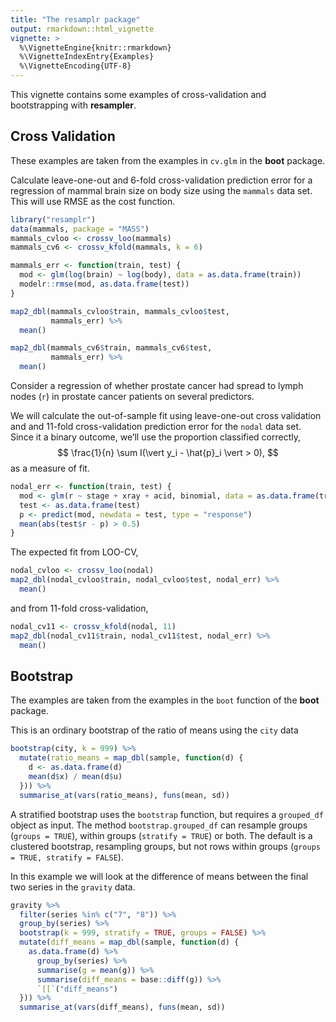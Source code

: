 ```yaml
---
title: "The resamplr package"
output: rmarkdown::html_vignette
vignette: >
  %\VignetteEngine{knitr::rmarkdown}
  %\VignetteIndexEntry{Examples}
  %\VignetteEncoding{UTF-8}
---
```


This vignette contains some examples of cross-validation and bootstrapping with **resampler**.

## Cross Validation

These examples are taken from the examples in `cv.glm` in the **boot** package.

Calculate leave-one-out and 6-fold cross-validation prediction error for a regression of mammal brain size on body size using the `mammals` data set. This 
will use RMSE as the cost function.
```r
library("resamplr")
data(mammals, package = "MASS")
mammals_cvloo <- crossv_loo(mammals)
mammals_cv6 <- crossv_kfold(mammals, k = 6)

mammals_err <- function(train, test) {
  mod <- glm(log(brain) ~ log(body), data = as.data.frame(train))
  modelr::rmse(mod, as.data.frame(test))
}

map2_dbl(mammals_cvloo$train, mammals_cvloo$test, 
         mammals_err) %>%
  mean()

map2_dbl(mammals_cv6$train, mammals_cv6$test, 
         mammals_err) %>%
  mean()

```

Consider a regression of whether prostate cancer had spread to lymph nodes (`r`) in prostate cancer patients on several predictors.

We will calculate the out-of-sample fit using  leave-one-out cross validation and and 11-fold cross-validation prediction error for the `nodal` data set.  
Since it a binary outcome, we'll use the proportion classified correctly,
$$
\frac{1}{n} \sum I(\vert y_i - \hat{p}_i \vert > 0),
$$
as a measure of fit.
```r
nodal_err <- function(train, test) {
  mod <- glm(r ~ stage + xray + acid, binomial, data = as.data.frame(train))  
  test <- as.data.frame(test)
  p <- predict(mod, newdata = test, type = "response")
  mean(abs(test$r - p) > 0.5)
}
```
The expected fit from LOO-CV,
```r
nodal_cvloo <- crossv_loo(nodal)
map2_dbl(nodal_cvloo$train, nodal_cvloo$test, nodal_err) %>%
  mean()
```
and from 11-fold cross-validation,
```r
nodal_cv11 <- crossv_kfold(nodal, 11)
map2_dbl(nodal_cv11$train, nodal_cv11$test, nodal_err) %>%
  mean()
```


## Bootstrap

The examples are taken from the examples in the `boot` function of the **boot** package.

This is an ordinary bootstrap of the ratio of means using the `city` data
```r
bootstrap(city, k = 999) %>%
  mutate(ratio_means = map_dbl(sample, function(d) {
    d <- as.data.frame(d)
    mean(d$x) / mean(d$u)
  })) %>%
  summarise_at(vars(ratio_means), funs(mean, sd))
```

A stratified bootstrap uses the `bootstrap` function, but requires a `grouped_df` object as input.
The method `bootstrap.grouped_df` can resample groups (`groups = TRUE`), within groups (`stratify = TRUE`) or both. The default is a clustered bootstrap, resampling groups, but not rows within groups (`groups = TRUE, stratify = FALSE`).

In this example we will look at the difference of means between the final two series in the `gravity` data.
```r
gravity %>%
  filter(series %in% c("7", "8")) %>%
  group_by(series) %>%
  bootstrap(k = 999, stratify = TRUE, groups = FALSE) %>%
  mutate(diff_means = map_dbl(sample, function(d) {
    as.data.frame(d) %>%
      group_by(series) %>%
      summarise(g = mean(g)) %>%
      summarise(diff_means = base::diff(g)) %>%
      `[[`("diff_means")
  })) %>%
  summarise_at(vars(diff_means), funs(mean, sd))
```

